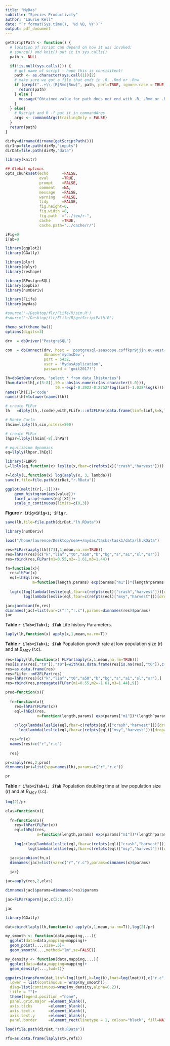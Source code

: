 ```yaml
---
title: "MyDas"
subtitle: "Species Productivity"
author: "Laurie Kell"
date: "`r format(Sys.time(), '%d %B, %Y')`"
output: pdf_document
---
```


```r
getScriptPath <- function() {
  # location of script can depend on how it was invoked:
  # source() and knit() put it in sys.calls()
  path <- NULL

  if(!is.null(sys.calls())) {
    # get name of script - hope this is consisitent!
    path <- as.character(sys.call(1))[2] 
    # make sure we got a file that ends in .R, .Rmd or .Rnw
    if (grepl("..+\\.[R|Rmd|Rnw]", path, perl=TRUE, ignore.case = TRUE) )  {
      return(path)
    } else { 
      message("Obtained value for path does not end with .R, .Rmd or .Rnw: ", path)
    }
  } else{
    # Rscript and R -f put it in commandArgs
    args <- commandArgs(trailingOnly = FALSE)
  }
  return(path)
}

dirMy=dirname(dirname(getScriptPath()))
dirInp=file.path(dirMy,"inputs")
dirDat=file.path(dirMy,"data")
```

```r
library(knitr)

## Global options
opts_chunk$set(echo      =FALSE,
               eval      =TRUE,
               prompt    =FALSE,
               comment   =NA,
               message   =FALSE,
               warning   =FALSE,
               tidy      =FALSE,
               fig.height=6,
               fig.width =8,
               fig.path  ="../tex/r-",
               cache     =TRUE,
               cache.path="../cache/r/")

iFig=0
iTab=0
```

```r
library(ggplot2)
library(GGally)

library(plyr)
library(dplyr)
library(reshape)

library(RPostgreSQL)
library(popbio)
library(numDeriv)

library(FLife)
library(mydas)
```

```r
#source('~/Desktop/flr/FLife/R/sim.R')
#source('~/Desktop/flr/FLife/R/getScriptPath.R')
```

```r
theme_set(theme_bw())
options(digits=3)
```


```r
drv  = dbDriver("PostgreSQL")

con  = dbConnect(drv, host = 'postgresql-seascope.csffkpr9jjjn.eu-west-2.rds.amazonaws.com',
                 dbname='mydasDev',
                 port = 5432,
                 user = 'MydasApplication',
                 password = 'gmit2017!')

lh=dbGetQuery(con, "select * from data_lhistories")
lh=mutate(lh[,c(3:8)],t0.=-abs(as.numeric(as.character(t.0))),
                      t0 =-exp(-0.3922-0.2752*log(linf)-1.038*log(k)))[,-2]
names(lh)[1]='code'
names(lh)=tolower(names(lh))

# create FLPar
lh   =dlply(lh,.(code),with,FLife:::mf2FLPar(data.frame(linf=linf,k=k,lmat=lmat,t0=t0.)))
```

```r
# Monte Carlo
lhsim=llply(lh,sim,niters=500)
```

```r
# create FLPar
lhpar=llply(lhsim[-8],lhPar)
```

```r
# equilibium dynamics
eq=llply(lhpar,lhEql)
```

```r
library(FLBRP)
L=llply(eq,function(x) leslie(x,fbar=c(refpts(x)["crash","harvest"])))      
```

```r
r=ldply(L,function(x) log(aaply(x, 3, lambda)))
save(r,file=file.path(dirDat,"r.RData"))
```

```r
ggplot(melt(t(r[,-1])))+
    geom_histogram(aes(value))+
    facet_wrap(~names(eq)[X2])+
    scale_x_continuous(limits=c(0,3))
```

**Figure `r iFig=iFig+1; iFig`** r.


```r
save(lh,file=file.path(dirDat,"lh.RData"))
```

```r
library(numDeriv)

load("/home/laurence/Desktop/sea++/mydas/tasks/task1/data/lh.RData")

res=FLPar(aaply(lh[[7]],1,mean,na.rm=TRUE))
res=lhPar(res)[c("k","linf","t0","a50","b","bg","s","a1","sl","sr")]
res=rbind(res,FLPar(m1=0.55,m2=-1.61,m3=1.44))

fn=function(x){
  res=lhPar(x)
  eql=lhEql(res,
            m=function(length,params) exp(params["m1"])*(length^params["m2"])%*%(params["linf"]^params["m3"])%*%params["k"])
  
  log(c(log(lambda(leslie(eql,fbar=c(refpts(eql)["crash","harvest"]))[drop=TRUE])),
        log(lambda(leslie(eql,fbar=c(refpts(eql)["msy","harvest"]))[drop=TRUE]))))}

jac=jacobian(fn,res)
dimnames(jac)=list(var=c("r","r.c"),params=dimnames(res)$params)
jac
```

\newpage

**Table `r iTab=iTab+1; iTab`** Life history Parameters.
```r
laply(lh,function(x) apply(x,1,mean,na.rm=T))
```

**Table `r iTab=iTab+1; iTab`** Population growth rate at low population size (r) and at $B_{MSY}$ (r.c).
```r
res=laply(lh,function(x) FLPar(aaply(x,1,mean,na.rm=TRUE)))
res[is.na(res[,"t0"]),"t0"]=with(as.data.frame(res[is.na(res[,"t0"]),c("linf","k")]),-exp(-0.3922-0.2752*log(linf)-1.038*log(k)))
res=as.data.frame(res)
res=FLife:::mf2FLPar(res)
res=lhPar(res)[c("k","linf","t0","a50","b","bg","s","a1","sl","sr"),]
res=rbind(res,propagate(FLPar(m1=0.55,m2=-1.61,m3=1.44),9))

prod=function(x){
  
  fn=function(x){
    res=lhPar(FLPar(x))
    eql=lhEql(res,
              m=function(length,params) exp(params["m1"])*(length^params["m2"])%*%(params["linf"]^params["m3"])%*%params["k"])
    
    c(log(lambda(leslie(eql,fbar=c(refpts(eql)["crash","harvest"]))[drop=TRUE])),
      log(lambda(leslie(eql,fbar=c(refpts(eql)["msy","harvest"]))[drop=TRUE])))}

  res=fn(x)
  names(res)=c("r","r.c")
  
  res}

pr=aaply(res,2,prod)
dimnames(pr)=list(spp=names(lh),params=c("r","r.c"))

pr
```

**Table `r iTab=iTab+1; iTab`** Population doubling time at low population size (r) and at $B_{MSY}$ (r.c).
```r
log(2)/pr
```

```r
elas=function(x){
  
  fn=function(x){
    res=lhPar(FLPar(x))
    eql=lhEql(res,
              m=function(length,params) exp(params["m1"])*(length^params["m2"])%*%(params["linf"]^params["m3"])%*%params["k"])
    
    log(c(log(lambda(leslie(eql,fbar=c(refpts(eql)["crash","harvest"]))[drop=TRUE])),
          log(lambda(leslie(eql,fbar=c(refpts(eql)["msy","harvest"]))[drop=TRUE]))))}

  jac=jacobian(fn,x)
  dimnames(jac)=list(var=c("r","r.c"),params=dimnames(x)$params)
  
  jac}

jac=aaply(res,2,elas)

dimnames(jac)$params=dimnames(res)$params

jac=FLPar(aperm(jac,c(2:3,1)))

jac
```

```r
library(GGally)

dat=cbind(laply(lh,function(x) apply(x,1,mean,na.rm=T)),log(2)/pr)

my_smooth <- function(data,mapping,...){
  ggplot(data=data,mapping=mapping)+
  geom_point(...,size=.5)+
  geom_smooth(...,method="lm",se=FALSE)}

my_density <- function(data,mapping,...){
  ggplot(data=data,mapping=mapping)+
  geom_density(...,lwd=1)}

ggpairs(transform(dat,linf=log(linf),k=log(k),lmat=log(lmat))[,c("r.c","linf","k","t0","lmat")],
  lower = list(continuous = wrap(my_smooth)),
  diag=list(continuous=wrap(my_density,alpha=0.2)),
  title = "")+
  theme(legend.position ="none",
  panel.grid.major =element_blank(),
  axis.ticks       =element_blank(),
  axis.text.x      =element_blank(),
  axis.text.y      =element_blank(),
  panel.border     =element_rect(linetype = 1, colour="black", fill=NA))
```

```r
load(file.path(dirDat,"stk.RData"))

rfs=as.data.frame(laply(stk,refs))
```



